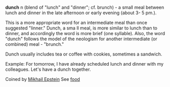 '''dunch''' n (blend of "lunch" and "dinner"; cf. brunch) - a small meal between lunch and dinner in the late afternoon or early evening (about 3- 5 pm.).

This is a more appropriate word for an intermediate meal than once suggested "linner." Dunch, a sma ll meal,  is more similar to lunch than to dinner, and accordingly  the word is more brief (one syllable). Also, the word "dunch" follows the model of the  neologism for another intermediate (or combined) meal - "brunch."

Dunch usually includes tea or coffee with cookies, sometimes a sandwich.

Example:
For tomorrow, I have already scheduled lunch and dinner with my colleagues.  Let's have a dunch  together.

Coined by [[Mikhail Epstein]]
See [[food]]